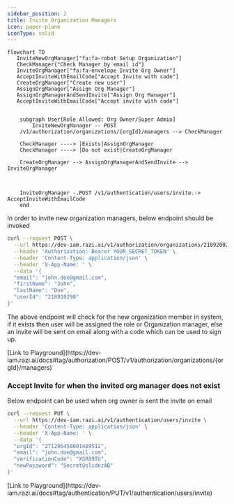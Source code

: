 ```yaml
---
sidebar_position: 2
title: Invite Organization Managers
icon: paper-plane
iconType: solid
---
```



```mermaid
flowchart TD
   InviteNewOrgManager["fa:fa-robot Setup Organization"]
   CheckManager{"Check Manager by email id"}
   InviteOrgManager["fa:fa-envelope Invite Org Owner"]
   AcceptInviteWithEmailCode["Accept Invite with code"]
   CreateOrgManager["Create new user"]
   AssignOrgManager["Assign Org Manager"]
   AssignOrgManagerAndSendInvite["Assign Org Manager"]
   AcceptInviteWithEmailCode["Accept invite with code"]


    subgraph User[Role Allowed: Org Owner/Super Admin]
        InviteNewOrgManager -- POST
    /v1/authorization/organizations/{orgId}/managers --> CheckManager

    CheckManager ----> |Exists|AssignOrgManager
    CheckManager ----> |Do not exist|CreateOrgManager

    CreateOrgManager --> AssignOrgManagerAndSendInvite --> InviteOrgManager

    

    InviteOrgManager -.POST /v1/authentication/users/invite.-> AcceptInviteWithEmailCode
    end
```

In order to invite new organization managers, below endpoint should be invoked

```bash
curl --request POST \
  --url https://dev-iam.razi.ai/v1/authorization/organizations/21892002/managers \
  --header 'Authorization: Bearer YOUR_SECRET_TOKEN' \
  --header 'Content-Type: application/json' \
  --header 'X-App-Name: ' \
  --data '{
  "email": "john.doe@gmail.com",
  "firstName": "John",
  "lastName": "Doe",
  "userId": "218910290"
}'
```

The above endpoint will check for the new organization member in system, if it exists then user will be assigned the role or Organization manager, else an invite will be sent on email along with a code which can be used to sign up.


<Tip>
[Link to Playground](https://dev-iam.razi.ai/docs#tag/authorization/POST/v1/authorization/organizations/{orgId}/managers)
</Tip>


### Accept Invite for when the invited org manager does not exist

Below endpoint can be used when org owner is sent the invite on email

```bash
curl --request PUT \
  --url https://dev-iam.razi.ai/v1/authentication/users/invite \
  --header 'Content-Type: application/json' \
  --header 'X-App-Name: ' \
  --data '{
  "orgId": "271296458001489512",
  "email": "john.doe@gmail.com",
  "verificationCode": "XSR89TU",
  "newPassword": "Secret@slidezAB"
}'
```

<Tip>
[Link to Playground](https://dev-iam.razi.ai/docs#tag/authentication/PUT/v1/authentication/users/invite)
</Tip>



